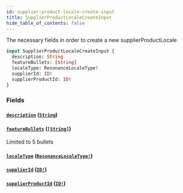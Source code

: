 ```yaml
---
id: supplier-product-locale-create-input
title: SupplierProductLocaleCreateInput
hide_table_of_contents: false
---
```



The necessary fields in order to create a new supplierProductLocale

```graphql
input SupplierProductLocaleCreateInput {
  description: String
  featureBullets: [String]
  localeType: ResonanceLocaleType!
  supplierId: ID!
  supplierProductId: ID!
}
```


### Fields

#### [`description`](#) ([`String`](/developers/supplier-apis/supply-api/graphql/reference/scalars/string))




#### [`featureBullets`](#) ([`[String]`](/developers/supplier-apis/supply-api/graphql/reference/scalars/string))

Limited to 5 bullets


#### [`localeType`](#) ([`ResonanceLocaleType!`](/developers/supplier-apis/supply-api/graphql/reference/enums/resonance-locale-type))




#### [`supplierId`](#) ([`ID!`](/developers/supplier-apis/supply-api/graphql/reference/scalars/id))




#### [`supplierProductId`](#) ([`ID!`](/developers/supplier-apis/supply-api/graphql/reference/scalars/id))






